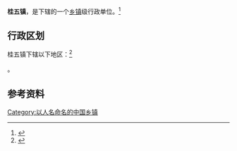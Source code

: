 {{中国乡级行政区|32/08/30/104/000}}

'''桂五镇'''，是{{PRC admin/fullname|32/08/30/104/000|3}}下辖的一个[[乡镇|乡镇]]级行政单位。<ref>{{PRC admin/ref sgc|{{PRC admin/parent|32/08/30/104/000}}}}</ref>

== 行政区划 ==

桂五镇下辖以下地区：<ref>{{PRC admin/ref sgc|32/08/30/104/000}}</ref>

{{PRC admin/children|32/08/30/104/000}}。

== 参考资料 ==

{{reflist}}

{{行政区划小作品}}
{{PRC admin/navcat|32/08/30/104/000}}

[[Category:以人名命名的中国乡镇|Category:以人名命名的中国乡镇]]